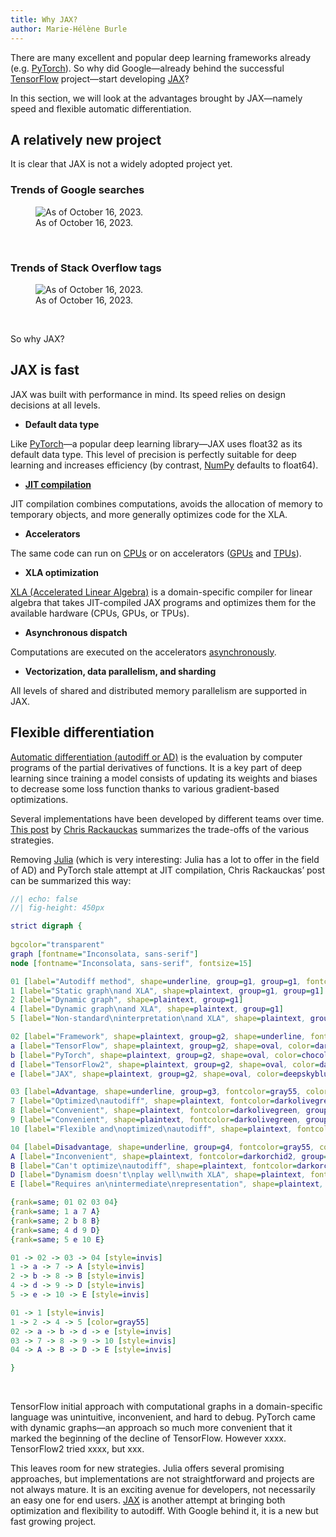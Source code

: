 ```yaml
---
title: Why JAX?
author: Marie-Hélène Burle
---
```


:::{.def}

There are many excellent and popular deep learning frameworks already (e.g. [PyTorch](https://pytorch.org/)). So why did Google—already behind the successful [TensorFlow](https://www.tensorflow.org/) project—start developing [JAX](https://jax.readthedocs.io/en/latest/index.html)?

In this section, we will look at the advantages brought by JAX—namely speed and flexible automatic differentiation.

:::

## A relatively new project

It is clear that JAX is not a widely adopted project yet.

### Trends of Google searches

![As of October 16, 2023.](img/googletrends_jax_tf_pt.png)

<br>

### Trends of Stack Overflow tags

![As of October 16, 2023.](img/sotrends_jax_tf_pt.png)

<br>

So why JAX?

## JAX is fast

JAX was built with performance in mind. Its speed relies on design decisions at all levels.

- **Default data type**

:::{.ind}

Like [PyTorch](https://pytorch.org/)—a popular deep learning library—JAX uses float32 as its default data type. This level of precision is perfectly suitable for deep learning and increases efficiency (by contrast, [NumPy](https://numpy.org/) defaults to float64).

:::

- **[JIT compilation](https://en.wikipedia.org/wiki/Just-in-time_compilation)**

JIT compilation combines computations, avoids the allocation of memory to temporary objects, and more generally optimizes code for the XLA.

- **Accelerators**

:::{.ind}

The same code can run on [CPUs](https://en.wikipedia.org/wiki/Central_processing_unit) or on accelerators ([GPUs](https://en.wikipedia.org/wiki/Graphics_processing_unit) and [TPUs](https://en.wikipedia.org/wiki/Tensor_Processing_Unit)).

:::

- **XLA optimization**

:::{.ind}

[XLA (Accelerated Linear Algebra)](https://github.com/openxla/xla) is a domain-specific compiler for linear algebra that takes JIT-compiled JAX programs and optimizes them for the available hardware (CPUs, GPUs, or TPUs). 

:::

- **Asynchronous dispatch**

:::{.ind}

Computations are executed on the accelerators [asynchronously](https://en.wikipedia.org/wiki/Asynchrony_(computer_programming)).

:::

- **Vectorization, data parallelism, and sharding**

:::{.ind}

All levels of shared and distributed memory parallelism are supported in JAX.

:::

## Flexible differentiation

[Automatic differentiation (autodiff or AD)](https://en.wikipedia.org/wiki/Automatic_differentiation) is the evaluation by computer programs of the partial derivatives of functions. It is a key part of deep learning since training a model consists of updating its weights and biases to decrease some loss function thanks to various gradient-based optimizations.

Several implementations have been developed by different teams over time. [This post](https://www.stochasticlifestyle.com/engineering-trade-offs-in-automatic-differentiation-from-tensorflow-and-pytorch-to-jax-and-julia/) by [Chris Rackauckas](https://chrisrackauckas.com/) summarizes the trade-offs of the various strategies.

Removing [Julia](https://julialang.org/) (which is very interesting: Julia has a lot to offer in the field of AD) and PyTorch stale attempt at JIT compilation, Chris Rackauckas' post can be summarized this way:

```dot
//| echo: false
//| fig-height: 450px

strict digraph {
  
bgcolor="transparent"
graph [fontname="Inconsolata, sans-serif"]
node [fontname="Inconsolata, sans-serif", fontsize=15]

01 [label="Autodiff method", shape=underline, group=g1, group=g1, fontcolor=gray55, color=gray55]
1 [label="Static graph\nand XLA", shape=plaintext, group=g1, group=g1]
2 [label="Dynamic graph", shape=plaintext, group=g1]
4 [label="Dynamic graph\nand XLA", shape=plaintext, group=g1]
5 [label="Non-standard\ninterpretation\nand XLA", shape=plaintext, group=g1]

02 [label="Framework", shape=plaintext, group=g2, shape=underline, fontcolor=gray55, color=gray55]
a [label="TensorFlow", shape=plaintext, group=g2, shape=oval, color=darkorange4, fontcolor=darkorange4]
b [label="PyTorch", shape=plaintext, group=g2, shape=oval, color=chocolate, fontcolor=chocolate]
d [label="TensorFlow2", shape=plaintext, group=g2, shape=oval, color=darkorange4, fontcolor=darkorange4]
e [label="JAX", shape=plaintext, group=g2, shape=oval, color=deepskyblue3, fontcolor=deepskyblue3]

03 [label=Advantage, shape=underline, group=g3, fontcolor=gray55, color=gray55]
7 [label="Optimized\nautodiff", shape=plaintext, fontcolor=darkolivegreen, group=g3]
8 [label="Convenient", shape=plaintext, fontcolor=darkolivegreen, group=g3]
9 [label="Convenient", shape=plaintext, fontcolor=darkolivegreen, group=g3]
10 [label="Flexible and\noptimized\nautodiff", shape=plaintext, fontcolor=darkolivegreen, group=g3]

04 [label=Disadvantage, shape=underline, group=g4, fontcolor=gray55, color=gray55]
A [label="Inconvenient", shape=plaintext, fontcolor=darkorchid2, group=g4]
B [label="Can't optimize\nautodiff", shape=plaintext, fontcolor=darkorchid2, group=g4]
D [label="Dynamism doesn't\nplay well\nwith XLA", shape=plaintext, fontcolor=darkorchid2, group=g4]
E [label="Requires an\nintermediate\nrepresentation", shape=plaintext, fontcolor=darkorchid2, group=g4]

{rank=same; 01 02 03 04}
{rank=same; 1 a 7 A}
{rank=same; 2 b 8 B}
{rank=same; 4 d 9 D}
{rank=same; 5 e 10 E}

01 -> 02 -> 03 -> 04 [style=invis]
1 -> a -> 7 -> A [style=invis]
2 -> b -> 8 -> B [style=invis]
4 -> d -> 9 -> D [style=invis]
5 -> e -> 10 -> E [style=invis]

01 -> 1 [style=invis]
1 -> 2 -> 4 -> 5 [color=gray55]
02 -> a -> b -> d -> e [style=invis]
03 -> 7 -> 8 -> 9 -> 10 [style=invis]
04 -> A -> B -> D -> E [style=invis]

}
```

<br>

TensorFlow initial approach with computational graphs in a domain-specific language was unintuitive, inconvenient, and hard to debug. PyTorch came with dynamic graphs—an approach so much more convenient that it marked the beginning of the decline of TensorFlow. However xxxx. TensorFlow2 tried xxxx, but xxx.

This leaves room for new strategies. Julia offers several promising approaches, but implementations are not straightforward and projects are not always mature. It is an exciting avenue for developers, not necessarily an easy one for end users. [JAX](https://jax.readthedocs.io/en/latest/index.html) is another attempt at bringing both optimization and flexibility to autodiff. With Google behind it, it is a new but fast growing project.
